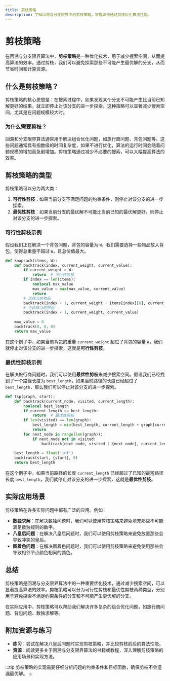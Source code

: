 ```yaml
---
title: 剪枝策略
description: 了解回溯与分支限界中的剪枝策略，掌握如何通过剪枝优化算法性能。
---
```


# 剪枝策略

在回溯与分支限界算法中，**剪枝策略**是一种优化技术，用于减少搜索空间，从而提高算法的效率。通过剪枝，我们可以避免探索那些不可能产生最优解的分支，从而节省时间和计算资源。

## 什么是剪枝策略？

剪枝策略的核心思想是：在搜索过程中，如果发现某个分支不可能产生比当前已知解更好的结果，就立即停止对该分支的进一步探索。这种策略可以显著减少搜索空间，尤其是在问题规模较大时。

### 为什么需要剪枝？

回溯和分支限界算法通常用于解决组合优化问题，如旅行商问题、背包问题等。这些问题通常具有指数级的时间复杂度，如果不进行优化，算法的运行时间会随着问题规模的增加而急剧增加。剪枝策略通过减少不必要的搜索，可以大幅提高算法的效率。

## 剪枝策略的类型

剪枝策略可以分为两大类：

1. **可行性剪枝**：如果当前分支不满足问题的约束条件，则停止对该分支的进一步探索。
2. **最优性剪枝**：如果当前分支的最优解不可能比当前已知的最优解更好，则停止对该分支的进一步探索。

### 可行性剪枝示例

假设我们正在解决一个背包问题，背包的容量为 `W`，我们需要选择一些物品放入背包，使得总重量不超过 `W`，且总价值最大。

```python
def knapsack(items, W):
    def backtrack(index, current_weight, current_value):
        if current_weight > W:
            return  # 可行性剪枝
        if index == len(items):
            nonlocal max_value
            max_value = max(max_value, current_value)
            return
        # 选择当前物品
        backtrack(index + 1, current_weight + items[index][0], current_value + items[index][1])
        # 不选择当前物品
        backtrack(index + 1, current_weight, current_value)
    
    max_value = 0
    backtrack(0, 0, 0)
    return max_value
```

在这个例子中，如果当前背包的重量 `current_weight` 超过了背包的容量 `W`，我们就停止对该分支的进一步探索，这就是**可行性剪枝**。

### 最优性剪枝示例

在解决旅行商问题时，我们可以使用**最优性剪枝**来减少搜索空间。假设我们已经找到了一个路径长度为 `best_length`，如果当前路径的长度已经超过了 `best_length`，那么我们可以停止对该分支的进一步探索。

```python
def tsp(graph, start):
    def backtrack(current_node, visited, current_length):
        nonlocal best_length
        if current_length >= best_length:
            return  # 最优性剪枝
        if len(visited) == len(graph):
            best_length = min(best_length, current_length + graph[current_node][start])
            return
        for next_node in range(len(graph)):
            if next_node not in visited:
                backtrack(next_node, visited | {next_node}, current_length + graph[current_node][next_node])
    
    best_length = float('inf')
    backtrack(start, {start}, 0)
    return best_length
```

在这个例子中，如果当前路径的长度 `current_length` 已经超过了已知的最短路径长度 `best_length`，我们就停止对该分支的进一步探索，这就是**最优性剪枝**。

## 实际应用场景

剪枝策略在许多实际问题中都有广泛的应用。例如：

- **数独求解**：在解决数独问题时，我们可以使用剪枝策略来避免填充那些不可能满足数独规则的数字。
- **八皇后问题**：在解决八皇后问题时，我们可以使用剪枝策略来避免放置那些会导致冲突的皇后。
- **图着色问题**：在解决图着色问题时，我们可以使用剪枝策略来避免使用那些会导致相邻节点颜色相同的颜色。

## 总结

剪枝策略是回溯与分支限界算法中的一种重要优化技术，通过减少搜索空间，可以显著提高算法的效率。剪枝策略可以分为可行性剪枝和最优性剪枝两种类型，分别用于避免探索不满足约束条件的分支和不可能产生更优解的分支。

在实际应用中，剪枝策略可以帮助我们解决许多复杂的组合优化问题，如旅行商问题、背包问题、数独求解等。

## 附加资源与练习

- **练习**：尝试在解决八皇后问题时实现剪枝策略，并比较剪枝前后的算法性能。
- **资源**：阅读更多关于回溯与分支限界算法的书籍或教程，深入理解剪枝策略的应用场景和实现方法。

:::tip
剪枝策略的实现需要仔细分析问题的约束条件和目标函数，确保剪枝不会遗漏最优解。
:::